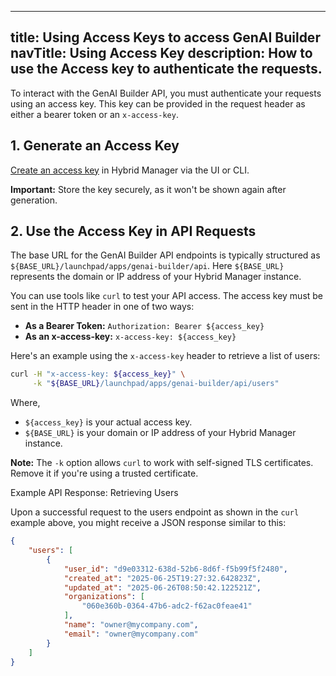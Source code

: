 ---
title: Using Access Keys to access GenAI Builder
navTitle: Using Access Key
description: How to use the Access key to authenticate the requests.
----

To interact with the GenAI Builder API, you must authenticate your requests using an access key. This key can be provided in the request header as either a bearer token or an `x-access-key`.

## 1. Generate an Access Key

[Create an access key](access_key.mdx) in Hybrid Manager via the UI or CLI.

**Important:** Store the key securely, as it won't be shown again after generation.

## 2. Use the Access Key in API Requests

The base URL for the GenAI Builder API endpoints is typically structured as `${BASE_URL}/launchpad/apps/genai-builder/api`. Here `${BASE_URL}` represents the domain or IP address of your Hybrid Manager instance.

You can use tools like `curl` to test your API access. The access key must be sent in the HTTP header in one of two ways:

- **As a Bearer Token:** `Authorization: Bearer ${access_key}`
- **As an x-access-key:** `x-access-key: ${access_key}`

Here's an example using the `x-access-key` header to retrieve a list of users:

```bash
curl -H "x-access-key: ${access_key}" \
     -k "${BASE_URL}/launchpad/apps/genai-builder/api/users"
```

Where, 
- `${access_key}` is your actual access key.
- `${BASE_URL}` is your domain or IP address of your Hybrid Manager instance.
  
**Note:** The `-k` option allows `curl` to work with self-signed TLS certificates. Remove it if you're using a trusted certificate.

Example API Response: Retrieving Users

Upon a successful request to the users endpoint as shown in the `curl` example above, you might receive a JSON response similar to this:

```JSON
{
    "users": [
        {
            "user_id": "d9e03312-638d-52b6-8d6f-f5b99f5f2480",
            "created_at": "2025-06-25T19:27:32.642823Z",
            "updated_at": "2025-06-26T08:50:42.122521Z",
            "organizations": [
                "060e360b-0364-47b6-adc2-f62ac0feae41"
            ],
            "name": "owner@mycompany.com",
            "email": "owner@mycompany.com"
        }
    ]
}
```